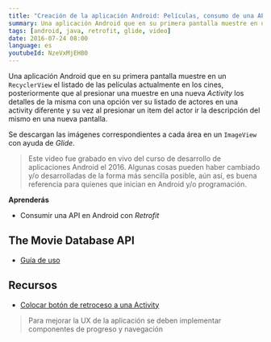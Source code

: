 ```yaml
---
title: "Creación de la aplicación Android: Películas, consumo de una API con Retrofit"
summary: Una aplicación Android que en su primera pantalla muestre en un RecyclerView el listado de las películas actualmente en los cines.
tags: [android, java, retrofit, glide, video]
date: 2016-07-24 08:00
language: es
youtubeId: NzeVxMjEHB0
---
```


Una aplicación Android que en su primera pantalla muestre en un `RecyclerView` el listado de las películas actualmente en los cines, posteriormente que al presionar una muestre en una nueva _Activity_ los detalles de la misma con una opción ver su listado de actores en una activity diferente y su vez al presionar un item del actor ir la descripción del mismo en una nueva pantalla.

<YouTube videoId="NzeVxMjEHB0" />

Se descargan las imágenes correspondientes a cada área en un `ImageView` con ayuda de _Glide_.

> Este video fue grabado en vivo del curso de desarrollo de aplicaciones Android el 2016. Algunas cosas pueden haber cambiado y/o desarrolladas de la forma más sencilla posible, aún así, es buena referencia para quienes que inician en Android y/o programación.

__Aprenderás__

* Consumir una API en Android con _Retrofit_

## The Movie Database API

* [Guía de uso](/tips/api/open-weather-map/)

## Recursos

* [Colocar botón de retroceso a una Activity](/basics/android/boton-retroceso-activity/)

<GitHub repo="Peliculas"/>

> Para mejorar la UX de la aplicación se deben implementar componentes de progreso y navegación

